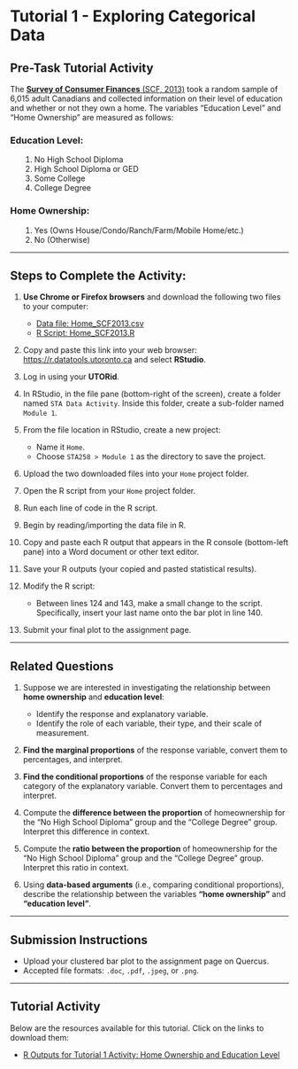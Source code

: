 # Tutorial 1 - Exploring Categorical Data

## Pre-Task Tutorial Activity

The [**Survey of Consumer Finances** (SCF, 2013)](https://www23.statcan.gc.ca/imdb/p2SV.pl?Function=getSurvey&SDDS=3502) took a random sample of 6,015 adult Canadians and collected information on their level of education and whether or not they own a home. The variables "Education Level" and "Home Ownership" are measured as follows:

### Education Level:
<ol style="margin-left: 20px;">
  <li>No High School Diploma</li>
  <li>High School Diploma or GED</li>
  <li>Some College</li>
  <li>College Degree</li>
</ol>

### Home Ownership:
<ol style="margin-left: 20px;">
  <li>Yes (Owns House/Condo/Ranch/Farm/Mobile Home/etc.)</li>
  <li>No (Otherwise)</li>
</ol>

---

## Steps to Complete the Activity:

1. **Use Chrome or Firefox browsers** and download the following two files to your computer:
   - [Data file: Home_SCF2013.csv](https://q.utoronto.ca/courses/367245/files/32675907/download)
   - [R Script: Home_SCF2013.R](https://q.utoronto.ca/courses/367245/files/32892565/download)

2. Copy and paste this link into your web browser: [https://r.datatools.utoronto.ca](https://r.datatools.utoronto.ca) and select **RStudio**.

3. Log in using your **UTORid**.

4. In RStudio, in the file pane (bottom-right of the screen), create a folder named `STA Data Activity`. Inside this folder, create a sub-folder named `Module 1`.

5. From the file location in RStudio, create a new project:
   - Name it `Home`.
   - Choose `STA258 > Module 1` as the directory to save the project.

6. Upload the two downloaded files into your `Home` project folder.

7. Open the R script from your `Home` project folder.

8. Run each line of code in the R script.

9. Begin by reading/importing the data file in R.

10. Copy and paste each R output that appears in the R console (bottom-left pane) into a Word document or other text editor.

11. Save your R outputs (your copied and pasted statistical results).

12. Modify the R script:
    - Between lines 124 and 143, make a small change to the script. Specifically, insert your last name onto the bar plot in line 140.

13. Submit your final plot to the assignment page.

---

## Related Questions

1. Suppose we are interested in investigating the relationship between **home ownership** and **education level**:
   - Identify the response and explanatory variable.
   - Identify the role of each variable, their type, and their scale of measurement.

2. **Find the marginal proportions** of the response variable, convert them to percentages, and interpret.

3. **Find the conditional proportions** of the response variable for each category of the explanatory variable. Convert them to percentages and interpret.

4. Compute the **difference between the proportion** of homeownership for the "No High School Diploma" group and the "College Degree" group. Interpret this difference in context.

5. Compute the **ratio between the proportion** of homeownership for the "No High School Diploma" group and the "College Degree" group. Interpret this ratio in context.

6. Using **data-based arguments** (i.e., comparing conditional proportions), describe the relationship between the variables **"home ownership"** and **"education level"**.

---

## Submission Instructions

- Upload your clustered bar plot to the assignment page on Quercus.
- Accepted file formats: `.doc`, `.pdf`, `.jpeg`, or `.png`.

---

## Tutorial Activity

Below are the resources available for this tutorial. Click on the links to download them:

- [R Outputs for Tutorial 1 Activity: Home Ownership and Education Level](https://raw.githubusercontent.com/<username>/<repository>/main/path-to-file/R_Outputs_Tutorial1.pdf)
